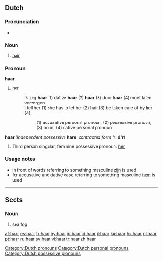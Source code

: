 {{see|Haar}}
{{wikipedia|dab=haar}}
==Dutch==

===Pronunciation===
*{{audio|Nl-haar.ogg|audio}}

===Noun===
{{nl-noun|g=n|haren|haartje}}

# [[hair]]

===Pronoun===
'''haar''' {{f}} {{context|personal|lang=nl}}

# [[her]]
#:Ik zeg '''haar''' (1) dat ze '''haar''' (2) '''haar''' (3) door '''haar''' (4) moet laten verzorgen.
#:I tell her (1) she has to let her (2) hair (3) be taken care of by her (4).
#::(1) accusative personal pronoun, (2) possessive pronoun, (3) noun, (4) dative personal pronoun

[[Category:Dutch pronouns]]
[[Category:Dutch personal pronouns]]

'''haar''' {{f}} {{context|dependent possessive}} (''independent possessive'' '''[[hare]]''', ''contracted form'' '''[['r]]''', '''[[d'r]]''')
# Third person singular, feminine possessive pronoun: [[her]]

===Usage notes===
* in front of words referring to something masculine [[zijn]] is used
* for accusative and dative case referring to something masculine [[hem]] is used

[[Category:Dutch possessive pronouns]]

----

==Scots==

===Noun===
{{sco-noun|-}}

# [[sea fog]]

[[af:haar]]
[[es:haar]]
[[fr:haar]]
[[hy:haar]]
[[io:haar]]
[[id:haar]]
[[it:haar]]
[[ku:haar]]
[[hu:haar]]
[[nl:haar]]
[[pt:haar]]
[[ru:haar]]
[[sv:haar]]
[[vi:haar]]
[[tr:haar]]
[[zh:haar]]